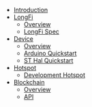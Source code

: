 - [Introduction](/)
- [LongFi](/longfi-overview)
  - [Overview](/longfi-overview)
  - [LongFi Spec](/longfi-spec)
- [Device](/device-overview)
  - [Overview](/device-overview)
  - [Arduino Quickstart](/device-arduino-quickstart)
  - [ST Hal Quickstart](/device-st-hal-quickstart)
- [Hotspot](/hotspot-overview)
  - [Development Hotspot](/hotspot-developer-setup)
- [Blockchain](/blockchain-overview)
  - [Overview](/blockchain-overview)
  - [API](/blockchain-api)